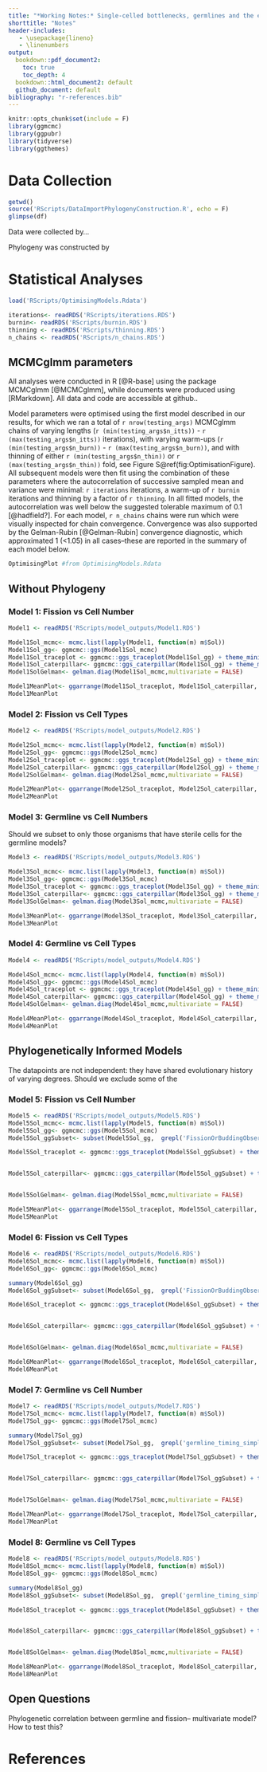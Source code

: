 ```yaml
---
title: "*Working Notes:* Single-celled bottlenecks, germlines and the evolution of complex multi-cellularity"
shorttitle: "Notes"
header-includes:
   - \usepackage{lineno}
   - \linenumbers
output: 
  bookdown::pdf_document2: 
    toc: true
    toc_depth: 4
  bookdown::html_document2: default
  github_document: default
bibliography: "r-references.bib"
---
```


```r
knitr::opts_chunk$set(include = F)
library(ggmcmc)
library(ggpubr)
library(tidyverse)
library(ggthemes)
```


# Data Collection
```r
getwd()
source('RScripts/DataImportPhylogenyConstruction.R', echo = F)
glimpse(df)
```


Data were collected by... 

Phylogeny was constructed by

# Statistical Analyses

```r
load('RScripts/OptimisingModels.Rdata')
```


```r
iterations<- readRDS('RScripts/iterations.RDS')
burnin<- readRDS('RScripts/burnin.RDS')
thinning <- readRDS('RScripts/thinning.RDS')
n_chains <- readRDS('RScripts/n_chains.RDS')
```
## MCMCglmm parameters

All analyses were conducted in R [@R-base] using the package MCMCglmm [@MCMCglmm], while documents were produced using [RMarkdown]. All data and code are accessible at github.. 

Model parameters were optimised using the first model described in our results, for which we ran a total of `r nrow(testing_args)` MCMCglmm chains of varying lengths (`r (min(testing_args$n_itts))` - `r (max(testing_args$n_itts))` iterations), with varying warm-ups (`r (min(testing_args$n_burn))` - `r (max(testing_args$n_burn))`, and with thinning of either `r (min(testing_args$n_thin))` or `r (max(testing_args$n_thin))` fold, see Figure S\@ref(fig:OptimisationFigure).  All subsequent models were then fit using the combination of these parameters where the autocorrelation of successive sampled mean and variance were minimal: `r iterations` iterations, a warm-up of `r burnin` iterations and thinning by a factor of `r thinning`. In all fitted models, the autocorrelation was well below the suggested tolerable maximum of 0.1 [@hadfield?]. For each model, `r n_chains` chains were run which were visually inspected for chain convergence. Convergence was also supported by the Gelman-Rubin [@Gelman-Rubin] convergence diagnostic, which approximated 1 (<1.05) in all cases--these are reported in the summary of each model below. 

```r
OptimisingPlot #from OptimisingModels.Rdata
```

## Without Phylogeny

### **Model 1**: Fission vs Cell Number

\newpage
```r
Model1 <- readRDS('RScripts/model_outputs/Model1.RDS')

Model1Sol_mcmc<- mcmc.list(lapply(Model1, function(m) m$Sol))
Model1Sol_gg<- ggmcmc::ggs(Model1Sol_mcmc)
Model1Sol_traceplot <- ggmcmc::ggs_traceplot(Model1Sol_gg) + theme_minimal()
Model1Sol_caterpillar<- ggmcmc::ggs_caterpillar(Model1Sol_gg) + theme_minimal()
Model1SolGelman<- gelman.diag(Model1Sol_mcmc,multivariate = FALSE)

Model1MeanPlot<- ggarrange(Model1Sol_traceplot, Model1Sol_caterpillar, nrow = 2, labels = "AUTO")
Model1MeanPlot
```

### **Model 2**: Fission vs Cell Types

```r
Model2 <- readRDS('RScripts/model_outputs/Model2.RDS')

Model2Sol_mcmc<- mcmc.list(lapply(Model2, function(m) m$Sol))
Model2Sol_gg<- ggmcmc::ggs(Model2Sol_mcmc)
Model2Sol_traceplot <- ggmcmc::ggs_traceplot(Model2Sol_gg) + theme_minimal()
Model2Sol_caterpillar<- ggmcmc::ggs_caterpillar(Model2Sol_gg) + theme_minimal()
Model2SolGelman<- gelman.diag(Model2Sol_mcmc,multivariate = FALSE)

Model2MeanPlot<- ggarrange(Model2Sol_traceplot, Model2Sol_caterpillar, nrow = 2, labels = "AUTO")
Model2MeanPlot
```

### **Model 3**: Germline vs Cell Numbers

Should we subset to only those organisms that have sterile cells for the germline models?

```r
Model3 <- readRDS('RScripts/model_outputs/Model3.RDS')

Model3Sol_mcmc<- mcmc.list(lapply(Model3, function(m) m$Sol))
Model3Sol_gg<- ggmcmc::ggs(Model3Sol_mcmc)
Model3Sol_traceplot <- ggmcmc::ggs_traceplot(Model3Sol_gg) + theme_minimal()
Model3Sol_caterpillar<- ggmcmc::ggs_caterpillar(Model3Sol_gg) + theme_minimal()
Model3SolGelman<- gelman.diag(Model3Sol_mcmc,multivariate = FALSE)

Model3MeanPlot<- ggarrange(Model3Sol_traceplot, Model3Sol_caterpillar, nrow = 2, labels = "AUTO")
Model3MeanPlot
```

### **Model 4**: Germline vs Cell Types

```r
Model4 <- readRDS('RScripts/model_outputs/Model4.RDS')

Model4Sol_mcmc<- mcmc.list(lapply(Model4, function(m) m$Sol))
Model4Sol_gg<- ggmcmc::ggs(Model4Sol_mcmc)
Model4Sol_traceplot <- ggmcmc::ggs_traceplot(Model4Sol_gg) + theme_minimal()
Model4Sol_caterpillar<- ggmcmc::ggs_caterpillar(Model4Sol_gg) + theme_minimal()
Model4SolGelman<- gelman.diag(Model4Sol_mcmc,multivariate = FALSE)

Model4MeanPlot<- ggarrange(Model4Sol_traceplot, Model4Sol_caterpillar, nrow = 2, labels = "AUTO")
Model4MeanPlot
```

## Phylogenetically Informed Models

The datapoints are not independent: they have shared evolutionary history of varying degrees. 
Should we exclude some of the 

### **Model 5**: Fission vs Cell Number

```r
Model5 <- readRDS('RScripts/model_outputs/Model5.RDS')
Model5Sol_mcmc<- mcmc.list(lapply(Model5, function(m) m$Sol))
Model5Sol_gg<- ggmcmc::ggs(Model5Sol_mcmc)
Model5Sol_ggSubset<- subset(Model5Sol_gg,  grepl('FissionOrBuddingObserved_Species', Model5Sol_gg$Parameter)) #need to subset so we don't get a plot for each species

Model5Sol_traceplot <- ggmcmc::ggs_traceplot(Model5Sol_ggSubset) + theme_minimal()


Model5Sol_caterpillar<- ggmcmc::ggs_caterpillar(Model5Sol_ggSubset) + theme_minimal()


Model5SolGelman<- gelman.diag(Model5Sol_mcmc,multivariate = FALSE)

Model5MeanPlot<- ggarrange(Model5Sol_traceplot, Model5Sol_caterpillar, nrow = 2, labels = "AUTO")
Model5MeanPlot
```

### **Model 6**: Fission vs Cell Types

```r
Model6 <- readRDS('RScripts/model_outputs/Model6.RDS')
Model6Sol_mcmc<- mcmc.list(lapply(Model6, function(m) m$Sol))
Model6Sol_gg<- ggmcmc::ggs(Model6Sol_mcmc)

summary(Model6Sol_gg)
Model6Sol_ggSubset<- subset(Model6Sol_gg,  grepl('FissionOrBuddingObserved_Species', Model6Sol_gg$Parameter)) #need to subset so we don't get a plot for each species

Model6Sol_traceplot <- ggmcmc::ggs_traceplot(Model6Sol_ggSubset) + theme_minimal()


Model6Sol_caterpillar<- ggmcmc::ggs_caterpillar(Model6Sol_ggSubset) + theme_minimal()


Model6SolGelman<- gelman.diag(Model6Sol_mcmc,multivariate = FALSE)

Model6MeanPlot<- ggarrange(Model6Sol_traceplot, Model6Sol_caterpillar, nrow = 2, labels = "AUTO")
Model6MeanPlot
```


### **Model 7**: Germline vs Cell Number

```r
Model7 <- readRDS('RScripts/model_outputs/Model7.RDS')
Model7Sol_mcmc<- mcmc.list(lapply(Model7, function(m) m$Sol))
Model7Sol_gg<- ggmcmc::ggs(Model7Sol_mcmc)

summary(Model7Sol_gg)
Model7Sol_ggSubset<- subset(Model7Sol_gg,  grepl('germline_timing_simple', Model7Sol_gg$Parameter)) #need to subset so we don't get a plot for each species

Model7Sol_traceplot <- ggmcmc::ggs_traceplot(Model7Sol_ggSubset) + theme_minimal()


Model7Sol_caterpillar<- ggmcmc::ggs_caterpillar(Model7Sol_ggSubset) + theme_minimal()


Model7SolGelman<- gelman.diag(Model7Sol_mcmc,multivariate = FALSE)

Model7MeanPlot<- ggarrange(Model7Sol_traceplot, Model7Sol_caterpillar, nrow = 2, labels = "AUTO")
Model7MeanPlot
```

### **Model 8**: Germline vs Cell Types

```r
Model8 <- readRDS('RScripts/model_outputs/Model8.RDS')
Model8Sol_mcmc<- mcmc.list(lapply(Model8, function(m) m$Sol))
Model8Sol_gg<- ggmcmc::ggs(Model8Sol_mcmc)

summary(Model8Sol_gg)
Model8Sol_ggSubset<- subset(Model8Sol_gg,  grepl('germline_timing_simple', Model8Sol_gg$Parameter)) #need to subset so we don't get a plot for each species

Model8Sol_traceplot <- ggmcmc::ggs_traceplot(Model8Sol_ggSubset) + theme_minimal()


Model8Sol_caterpillar<- ggmcmc::ggs_caterpillar(Model8Sol_ggSubset) + theme_minimal()


Model8SolGelman<- gelman.diag(Model8Sol_mcmc,multivariate = FALSE)

Model8MeanPlot<- ggarrange(Model8Sol_traceplot, Model8Sol_caterpillar, nrow = 2, labels = "AUTO")
Model8MeanPlot
```
## Open Questions

Phylogenetic correlation between germline and fission-- multivariate model? How to test this? 


\newpage

# References

\begingroup
\setlength{\parindent}{-0.5in}
\setlength{\leftskip}{0.5in}

<div id="refs" custom-style="Bibliography"></div>
\endgroup


